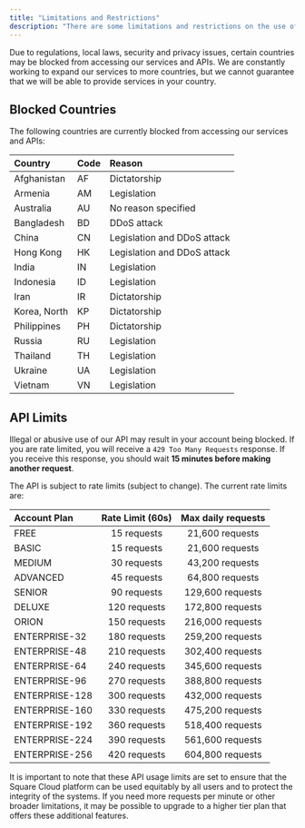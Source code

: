 ```yaml
---
title: "Limitations and Restrictions"
description: "There are some limitations and restrictions on the use of the Square Cloud API."
---
```


Due to regulations, local laws, security and privacy issues, certain countries may be blocked from accessing our services and APIs. We are constantly working to expand our services to more countries, but we cannot guarantee that we will be able to provide services in your country.

## Blocked Countries
The following countries are currently blocked from accessing our services and APIs:

| Country      | Code   | Reason                              |
| :----------- | :----  | :---------------------------------  |
| Afghanistan  | AF     | Dictatorship                        | 
| Armenia      | AM     | Legislation                         | 
| Australia    | AU     | No reason specified                 | 
| Bangladesh   | BD     | DDoS attack                         | 
| China        | CN     | Legislation and DDoS attack         | 
| Hong Kong    | HK     | Legislation and DDoS attack         | 
| India        | IN     | Legislation                         | 
| Indonesia    | ID     | Legislation                         | 
| Iran         | IR     | Dictatorship                        | 
| Korea, North | KP     | Dictatorship                        | 
| Philippines  | PH     | Dictatorship                        | 
| Russia       | RU     | Legislation                         |  
| Thailand     | TH     | Legislation                         | 
| Ukraine      | UA     | Legislation                         | 
| Vietnam      | VN     | Legislation                         | 

## API Limits
<Warning>Illegal or abusive use of our API may result in your account being blocked.</Warning>
<Warning>If you are rate limited, you will receive a `429 Too Many Requests` response. If you receive this response, you should wait **15 minutes before making another request**. </Warning>

The API is subject to rate limits (subject to change). The current rate limits are:

| Account Plan          | Rate Limit (60s)     | Max daily requests   |
| :-------------------- | :------------------: | :------------------: |
| FREE                  | 15 requests          | 21,600 requests      |
| BASIC                 | 15 requests          | 21,600 requests      |
| MEDIUM                | 30 requests          | 43,200 requests      |
| ADVANCED              | 45 requests          | 64,800 requests      |
| SENIOR                | 90 requests          | 129,600 requests     |
| DELUXE                | 120 requests         | 172,800 requests     |
| ORION                 | 150 requests         | 216,000 requests     |
| ENTERPRISE-32         | 180 requests         | 259,200 requests     |
| ENTERPRISE-48         | 210 requests         | 302,400 requests     |
| ENTERPRISE-64         | 240 requests         | 345,600 requests     |
| ENTERPRISE-96         | 270 requests         | 388,800 requests     |
| ENTERPRISE-128        | 300 requests         | 432,000 requests     |
| ENTERPRISE-160        | 330 requests         | 475,200 requests     |
| ENTERPRISE-192        | 360 requests         | 518,400 requests     |
| ENTERPRISE-224        | 390 requests         | 561,600 requests     |
| ENTERPRISE-256        | 420 requests         | 604,800 requests     |

It is important to note that these API usage limits are set to ensure that the Square Cloud platform can be used equitably by all users and to protect the integrity of the systems. If you need more requests per minute or other broader limitations, it may be possible to upgrade to a higher tier plan that offers these additional features.
